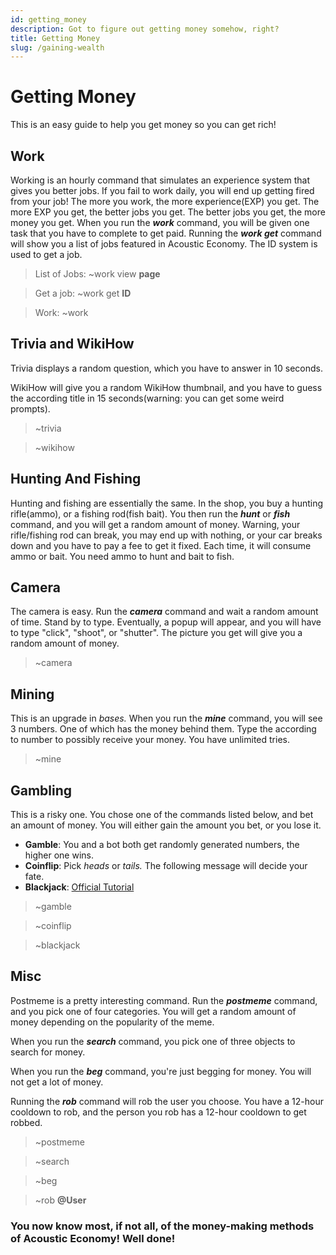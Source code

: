 ```yaml
---
id: getting_money
description: Got to figure out getting money somehow, right?
title: Getting Money
slug: /gaining-wealth
---
```


# Getting Money

This is an easy guide to help you get money so you can get rich!

## Work

Working is an hourly command that simulates an experience system that gives you better jobs. If you fail to work daily, you will end up getting fired from your job! The more you work, the more experience(EXP) you get. The more EXP you get, the better jobs you get. The better jobs you get, the more money you get. When you run the **_work_** command, you will be given one task that you have to complete to get paid. Running the **_work get_** command will show you a list of jobs featured in Acoustic Economy. The ID system is used to get a job.

> List of Jobs: ~work view **page**

> Get a job: ~work get **ID**

> Work: ~work

## Trivia and WikiHow

Trivia displays a random question, which you have to answer in 10 seconds.

WikiHow will give you a random WikiHow thumbnail, and you have to guess the according title in 15 seconds(warning: you can get some weird prompts).

> ~trivia

> ~wikihow

## Hunting And Fishing

Hunting and fishing are essentially the same. In the shop, you buy a hunting rifle(ammo), or a fishing rod(fish bait). You then run the **_hunt_** or **_fish_** command, and you will get a random amount of money. Warning, your rifle/fishing rod can break, you may end up with nothing, or your car breaks down and you have to pay a fee to get it fixed. Each time, it will consume ammo or bait. You need ammo to hunt and bait to fish.

## Camera

The camera is easy. Run the **_camera_** command and wait a random amount of time. Stand by to type. Eventually, a popup will appear, and you will have to type "click", "shoot", or "shutter". The picture you get will give you a random amount of money.

> ~camera

## Mining

This is an upgrade in _bases._ When you run the **_mine_** command, you will see 3 numbers. One of which has the money behind them. Type the according to number to possibly receive your money. You have unlimited tries.

> ~mine

## Gambling

This is a risky one. You chose one of the commands listed below, and bet an amount of money. You will either gain the amount you bet, or you lose it.

- **Gamble**: You and a bot both get randomly generated numbers, the higher one wins.
- **Coinflip**: Pick _heads_ or _tails._ The following message will decide your fate.
- **Blackjack**: [Official Tutorial](https://bicyclecards.com/how-to-play/blackjack/)

> ~gamble

> ~coinflip

> ~blackjack

## Misc

Postmeme is a pretty interesting command. Run the **_postmeme_** command, and you pick one of four categories. You will get a random amount of money depending on the popularity of the meme.

When you run the **_search_** command, you pick one of three objects to search for money.

When you run the **_beg_** command, you're just begging for money. You will not get a lot of money.

Running the **_rob_** command will rob the user you choose. You have a 12-hour cooldown to rob, and the person you rob has a 12-hour cooldown to get robbed.

> ~postmeme

> ~search

> ~beg

> ~rob **@User**

### You now know most, if not all, of the money-making methods of Acoustic Economy! Well done!
